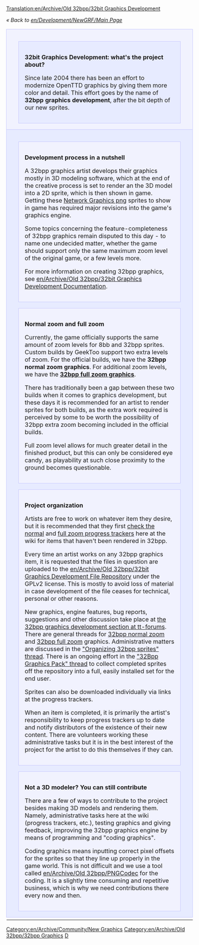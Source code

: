 [[Translation:en/Archive/Old 32bpp/32bit Graphics Development]]
{{fr/Traduction|en/Archive/Old 32bpp/32bit Graphics Development|0}}

''« Back to [[en/Development/NewGRF/Main Page]]''

{| width="100%"
|-
|colspan="2" style="background-color: #f1f2fe; border: 1px solid #c7c8fe; margin: 0; padding: 1em 1em 0em 1em;"|

<div style="margin:1em;padding:1em;border:1px solid #c7c8fe;background:#E7EBFF;">
<font size="3">'''32bit Graphics Development: what's the project about?'''</font>

Since late 2004 there has been an effort to modernize OpenTTD graphics by giving them more color and detail. This effort goes by the name of '''32bpp graphics development''', after the bit depth of our new sprites.
</div>

|-
|width="50%" style="background-color: #E7EBFF; border: 1px solid #c7c8fe; margin: 0; padding: 1em 1em 0em 1em;" valign="top"|

<div style="margin:1em;padding:1em;border:1px solid #c7c8fe;background:#f1f2fe;">
<font size="3">'''Development process in a nutshell'''</font>

A 32bpp graphics artist develops their graphics mostly in 3D modeling software, which at the end of the creative process is set to render an the 3D model into a 2D sprite, which is then shown in game. Getting these [https://www.wikipedia.org/wiki/Portable Network Graphics png] sprites to show in game has required major revisions into the game's graphics engine.

Some topics concerning the feature-completeness of 32bpp graphics remain disputed to this day - to name one undecided matter, whether the game should support only the same maximum zoom level of the original game, or a few levels more.

For more information on creating 32bpp graphics, see [[en/Archive/Old 32bpp/32bit Graphics Development Documentation]].
</div>

<div style="margin:1em;padding:1em;border:1px solid #c7c8fe;background:#f1f2fe;">
<font size="3">'''Normal zoom and full zoom'''</font>

Currently, the game officially supports the same amount of zoom levels for 8bb and 32bpp sprites. Custom builds by GeekToo support two extra levels of zoom. For the official builds, we have the '''32bpp normal zoom graphics'''. For additional zoom levels, we have the '''[[en/Community/NewGRF/Playing with 32 bpp graphics|32bpp full zoom graphics]]'''.

There has traditionally been a gap between these two builds when it comes to graphics development, but these days it is recommended for an artist to render sprites for both builds, as the extra work required is perceived by some to be worth the possibility of 32bpp extra zoom becoming included in the official builds.

Full zoom level allows for much greater detail in the finished product, but this can only be considered eye candy, as playability at such close proximity to the ground becomes questionable.
</div>

<div style="margin:1em;padding:1em;border:1px solid #c7c8fe;background:#f1f2fe;">
<font size="3">'''Project organization'''</font>

Artists are free to work on whatever item they desire, but it is recommended that they first [[en/Archive/Old 32bpp/32bpp graphics development tracker|check the normal]] and [[en/Archive/Old 32bpp/32bpp graphics development tracker (extra zoom)|full zoom progress trackers]] here at the wiki for items that haven't been rendered in 32bpp.

Every time an artist works on any 32bpp graphics item, it is requested that the files in question are uploaded to the [[en/Archive/Old 32bpp/32bit Graphics Development File Repository]] under the GPLv2 license. This is mostly to avoid loss of material in case development of the file ceases for technical, personal or other reasons.

New graphics, engine features, bug reports, suggestions and other discussion take place at [http://www.tt-forums.net/viewforum.php?f=36 the 32bpp graphics development section at tt-forums]. There are general threads for [http://www.tt-forums.net/viewtopic.php?f=36&t=14549 32bpp normal zoom] and [http://www.tt-forums.net/viewtopic.php?f=36&t=36474 32bpp full zoom] graphics. Administrative matters are discussed in the [http://www.tt-forums.net/viewtopic.php?f=36&t=46667 "Organizing 32bpp sprites" thread]. There is an ongoing effort in the [http://www.tt-forums.net/viewtopic.php?f=36&t=46682 "32Bpp Graphics Pack" thread] to collect completed sprites off the repository into a full, easily installed set for the end user.

Sprites can also be downloaded individually via links at the progress trackers.

When an item is completed, it is primarily the artist's responsibility to keep progress trackers up to date and notify distributors of the existence of their new content. There are volunteers working these administrative tasks but it is in the best interest of the project for the artist to do this themselves if they can.
</div>

<div style="margin:1em;padding:1em;border:1px solid #c7c8fe;background:#f1f2fe;">
<font size="3">'''Not a 3D modeler? You can still contribute'''</font>

There are a few of ways to contribute to the project besides making 3D models and rendering them. Namely, administrative tasks here at the wiki (progress trackers, etc.), testing graphics and giving feedback, improving the 32bpp graphics engine by means of programming and "coding graphics".

Coding graphics means inputting correct pixel offsets for the sprites so that they line up properly in the game world. This is not difficult and we use a tool called [[en/Archive/Old 32bpp/PNGCodec]] for the coding. It is a slightly time consuming and repetitive business, which is why we need contributions there every now and then.
</div>

|width="50%" style="background-color: #E7EBFF; border: 1px solid #c7c8fe; margin: 0; padding: 1em 1em 0em 1em;" valign="top"|

<div style="margin:1em;padding:1em;border:1px solid #c7c8fe;background:#f1f2fe;">
[[File:en/Archive/Old 32bpp/8bpp opengfx normalzoom.jpeg|400px|center]]
''Gameplay scene at 8bpp, full zoom level.'' 

[[File:en/Archive/Old 32bpp/32bpp normalzoom.jpeg|400px|center]]
''Gameplay scene at 32bpp-normal zoom, full zoom level.'' 

[[File:en/Archive/Old 32bpp/32bpp fullzoom.jpeg|400px|center]]
''Gameplay scene at 32bpp-full zoom, full zoom level.'' 

</div>

|-
|}


{{en/Archive/Old 32bpp/Navbox Graphics Development}}

[[Category:en/Archive/Community/New Graphics]][[Category:en/Archive/Old 32bpp/32bpp Graphics]][[Category:en/Archive/Old 32bpp/32bpp Graphics Developer resources|D]]